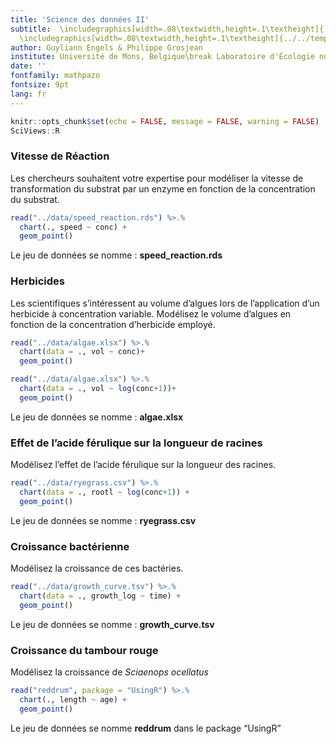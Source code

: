 ```yaml
---
title: 'Science des données II'
subtitle:  \includegraphics[width=.08\textwidth,height=.1\textheight]{../../template/biodatascience.png}
  \includegraphics[width=.08\textwidth,height=.1\textheight]{../../template/SciViews-logo.pdf} \vfill Régression non linéaire
author: Guyliann Engels & Philippe Grosjean
institute: Université de Mons, Belgique\break Laboratoire d'Écologie numérique des Milieux aquatiques\break \includegraphics[width=.08\textwidth,height=.1\textheight]{../../template/EcoNum-logo.pdf} \break \url{http://biodatascience-course.sciviews.org} \break \url{sdd@sciviews.org}
date: ''
fontfamily: mathpazo
fontsize: 9pt
lang: fr
---
```


```r
knitr::opts_chunk$set(echo = FALSE, message = FALSE, warning = FALSE)
SciViews::R
```

### Vitesse de Réaction

Les chercheurs souhaitent votre expertise pour modéliser la vitesse de transformation du substrat par un enzyme en fonction de la concentration du substrat.

```r
read("../data/speed_reaction.rds") %>.%
  chart(., speed ~ conc) +
  geom_point()
```

Le jeu de données se nomme : **speed_reaction.rds**

### Herbicides 

Les scientifiques s’intéressent au volume d’algues lors de l’application d’un herbicide à concentration variable. Modélisez le volume d’algues en fonction de la concentration d’herbicide employé.

\columnsbegin
\columnhalf

```r
read("../data/algae.xlsx") %>.%
  chart(data = ., vol ~ conc)+
  geom_point() 
```

\columnhalf

```r
read("../data/algae.xlsx") %>.%
  chart(data = ., vol ~ log(conc+1))+
  geom_point() 
```

\columnsend

Le jeu de données se nomme : **algae.xlsx**

### Effet de l’acide férulique sur la longueur de racines

Modélisez l’effet de l’acide férulique sur la longueur des racines.

```r
read("../data/ryegrass.csv") %>.%
  chart(data = ., rootl ~ log(conc+1)) +
  geom_point()
```

Le jeu de données se nomme : **ryegrass.csv**

### Croissance bactérienne

Modélisez la croissance de ces bactéries.

```r
read("../data/growth_curve.tsv") %>.%
  chart(data = ., growth_log ~ time) +
  geom_point()
```

Le jeu de données se nomme : **growth_curve.tsv**

###  Croissance du tambour rouge

Modélisez la croissance de *Sciaenops ocellatus*

```r
read("reddrum", package = "UsingR") %>.%
  chart(., length ~ age) +
  geom_point()
```

Le jeu de données se nomme **reddrum** dans le package "UsingR"
